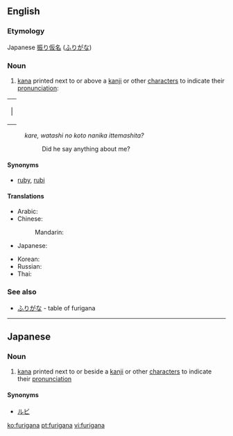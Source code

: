 ==English==

===Etymology===
Japanese [[振り仮名]] ([[ふりがな]])

===Noun===
{{wikipedia}}
{{en-noun|-}}

# [[kana]] printed next to or above a [[kanji]] or other [[character]]s to indicate their [[pronunciation]]:
{| cellpadding="0" cellspacing="24" 
| |{{furigana|[[彼]]、|[[かれ]]}}{{furigana|[[私]]の[[こと]]|[[わたし]]}}{{furigana|[[何か]]|[[なに]]}}{{furigana|言ってました？|[[いう|い]]}}
|}
:''kare, watashi no koto nanika ittemashita?''
::Did he say anything about me?

====Synonyms====
*[[ruby]], [[rubi]]

====Translations====
{{trans-top|furigana}}
* Arabic: {{t|ar|فوريغانا|f|tr=furigaana, furighaana|sc=Arab}}
* Chinese:
*: Mandarin: {{t|cmn|振假名|tr=zhènjiǎmíng|sc=Hani|xs=Mandarin}}
* Japanese: {{t-|ja|振り仮名|tr=ふりがな, furigana|sc=Jpan}}
{{trans-mid}}
* Korean: {{t|ko|후리가나|sc=Kore}}
* Russian: {{t|ru|фуригана|f|tr=furigána|sc=Cyrl}}
* Thai: {{t|th|ฟุริงะนะ|sc=Thai|xs=Thai}}
{{trans-bottom}}

===See also===
*[[ふりがな]] - table of furigana

{{anagrams:en/aafginru}}
----

==Japanese==
===Noun===
{{ja-noun|r|hira=ふりがな}} 
# {{ja-def|振り仮名}} [[kana]] printed next to or beside a [[kanji]] or other [[character]]s to indicate their [[pronunciation]]

====Synonyms====
*[[ルビ]]

[[ko:furigana]]
[[pt:furigana]]
[[vi:furigana]]
